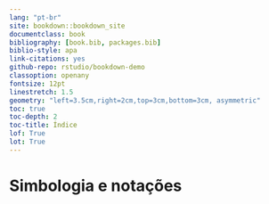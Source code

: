 ```yaml
--- 
lang: "pt-br"
site: bookdown::bookdown_site
documentclass: book
bibliography: [book.bib, packages.bib]
biblio-style: apa
link-citations: yes
github-repo: rstudio/bookdown-demo
classoption: openany
fontsize: 12pt
linestretch: 1.5
geometry: "left=3.5cm,right=2cm,top=3cm,bottom=3cm, asymmetric"
toc: true
toc-depth: 2
toc-title: Índice
lof: True
lot: True
---
```


# Simbologia e notações {.unlisted .unnumbered}

\mainmatter 
